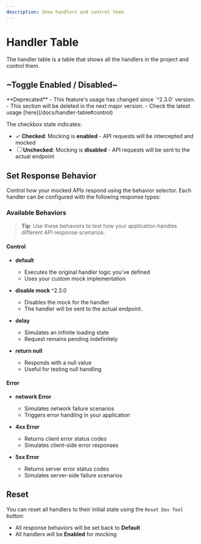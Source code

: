 ```yaml
---
description: Show handlers and control them
---
```



# Handler Table

The handler table is a table that shows all the handlers in the project and control them.

## ~Toggle Enabled / Disabled~


<Callout type="warning">
**Deprecated** 
- This feature's usage has changed since `^2.3.0` version. 
- This section will be deleted in the next major version. 
- Check the latest usage [here](/docs/handler-table#control)
</Callout>

<ExampleImage src="/msw-dev-tool-enable.webp" alt="enable handler image" />

The checkbox state indicates:

- ✓ **Checked**: Mocking is **enabled** - API requests will be intercepted and mocked
- ☐ **Unchecked**: Mocking is **disabled** - API requests will be sent to the actual endpoint

## Set Response Behavior

<ExampleImage src="/msw-dev-tool-behavior.webp" alt="response behavior image" />

Control how your mocked APIs respond using the behavior selector. Each handler can be configured with the following response types:

### Available Behaviors

> **Tip**: Use these behaviors to test how your application handles different API response scenarios.

#### Control

- **default**

  - Executes the original handler logic you've defined
  - Uses your custom mock implementation

- **disable mock** <Badge variant="new">^2.3.0</Badge>
  - Disables the mock for the handler
  - The handler will be sent to the actual endpoint.

- **delay**

  - Simulates an infinite loading state
  - Request remains pending indefinitely

- **return null**

  - Responds with a null value
  - Useful for testing null handling

#### Error

- **network Error**

  - Simulates network failure scenarios
  - Triggers error handling in your application

- **4xx Error**

  - Returns client error status codes
  - Simulates client-side error responses

- **5xx Error**
  - Returns server error status codes
  - Simulates server-side failure scenarios

## Reset

<ExampleImage src="/msw-dev-tool-reset.webp" alt="reset button image" />

You can reset all handlers to their initial state using the `Reset Dev Tool` button:

- All response behaviors will be set back to **Default**
- All handlers will be **Enabled** for mocking
